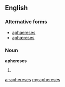 ==English==

===Alternative forms===
* [[aphaereses]]
* [[aphæreses]]

===Noun===
'''aphereses''' {{p}}

# {{plural of|[[apheresis#English|apheresis]]}}

[[ar:aphereses]]
[[my:aphereses]]